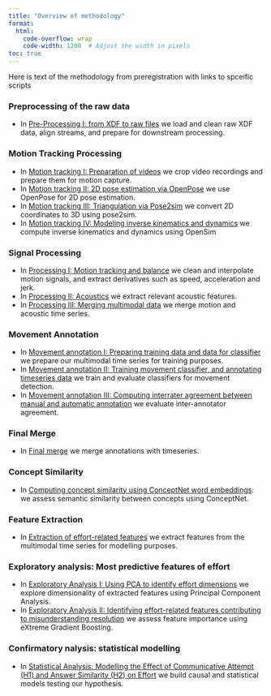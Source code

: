 ```yaml
---
title: "Overview of methodology"
format:
  html:
    code-overflow: wrap
    code-width: 1200  # Adjust the width in pixels
toc: true
---
```


Here is text of the methodology from preregistration with links to spceific scripts

### Preprocessing of the raw data
- In [Pre-Processing I: from XDF to raw files](01_XDF_processing/xdf_workflow.ipynb) we load and clean raw XDF data, align streams, and prepare for downstream processing.

### Motion Tracking Processing
- In [Motion tracking I: Preparation of videos](02_MotionTracking_processing/01_Video_preparation.ipynb) we crop video recordings and prepare them for motion capture.
- In [Motion tracking II: 2D pose estimation via OpenPose](02_MotionTracking_processing/02_Track_OpenPose.ipynb) we use OpenPose for 2D pose estimation.
- In [Motion tracking III: Triangulation via Pose2sim](02_MotionTracking_processing/03_Track_pose2sim.ipynb) we convert 2D coordinates to 3D using pose2sim.
- In [Motion tracking IV: Modeling inverse kinematics and dynamics](02_MotionTracking_processing/04_Track_InverseKinDyn.ipynb) we compute inverse kinematics and dynamics using OpenSim

### Signal Processing
- In [Processing I: Motion tracking and balance](03_TS_processing/01_TS_processing_motion.ipynb) we clean and interpolate motion signals, and extract derivatives such as speed, acceleration and jerk.
- In [Processing II: Acoustics](03_TS_processing/02_TS_processing_acoustics.ipynb) we extract relevant acoustic features.
- In [Processing III: Merging multimodal data](03_TS_processing/03_TS_merging.ipynb) we merge motion and acoustic time series.

### Movement Annotation
- In [Movement annotation I: Preparing training data and data for classifier](04_TS_movementAnnotation/01_Classify_preparation.ipynb) we prepare our multimodal time series for training purposes.
- In [Movement annotation II: Training movement classifier, and annotating timeseries data](04_TS_movementAnnotation/02_MovementClassifier.ipynb) we train and evaluate classifiers for movement detection.
- In [Movement annotation III: Computing interrater agreement between manual and automatic annotation](04_TS_movementAnnotation/03_InterAgreement.ipynb) we evaluate inter-annotator agreement.

### Final Merge
- In [Final merge](05_finalMerge/TS_mergeAnnotations.ipynb) we merge annotations with timeseries.

### Concept Similarity
- In [Computing concept similarity using ConceptNet word embeddings](06_ConceptSimilarity/ConceptNet_similarity.ipynb): we assess semantic similarity between concepts using ConceptNet.

### Feature Extraction
- In [Extraction of effort-related features](07_TS_featureExtraction/TS_extraction.ipynb) we extract features from the multimodal time series for modelling purposes.

### Exploratory analysis: Most predictive features of effort
- In [Exploratory Analysis I: Using PCA to identify effort dimensions](08_Analysis_XGBoost/01_PCA_featureDimensions.ipynb) we explore dimensionality of extracted features using Principal Component Analysis.
- In [Exploratory Analysis II: Identifying effort-related features contributing to misunderstanding resolution](08_Analysis_XGBoost/02_XGBoost_effortIndicators.qmd) we assess feature importance using eXtreme Gradient Boosting.

### Confirmatory nalysis: statistical modelling
- In [Statistical Analysis: Modelling the Effect of Communicative Attempt (H1) and Answer Similarity (H2) on Effort](09_Analysis_Modeling/Modelling_syntheticData.qmd) we build causal and statistical models testing our hypothesis.

